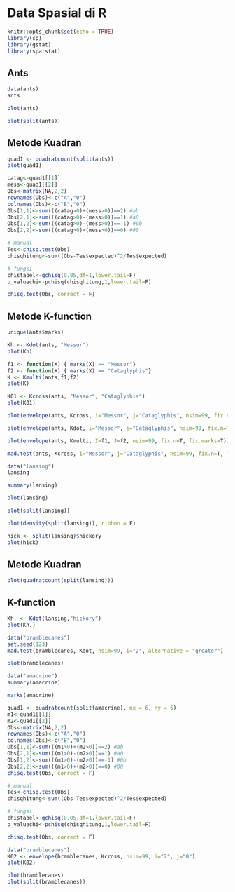 # Data Spasial di R

```r
knitr::opts_chunk$set(echo = TRUE)
library(sp)
library(gstat)
library(spatstat)
```

## Ants

```r
data(ants)
ants
```

```r
plot(ants)
```

```r
plot(split(ants))
```

## Metode Kuadran

```r
quad1 <- quadratcount(split(ants))
plot(quad1)
```

```r
catag<-quad1[[1]]
mess<-quad1[[2]]
Obs<-matrix(NA,2,2)
rownames(Obs)<-c("A","0")
colnames(Obs)<-c("B","0")
Obs[1,1]<-sum(((catag>0)+(mess>0))==2) #ab
Obs[2,1]<-sum(((catag>0)-(mess>0))==1) #a0
Obs[1,2]<-sum(((catag>0)-(mess>0))==-1) #0b
Obs[2,2]<-sum(((catag>0)+(mess>0))==0) #00

# manual
Tes<-chisq.test(Obs)
chisqhitung<-sum((Obs-Tes$expected)^2/Tes$expected)

# fungsi
chistabel<-qchisq(0.05,df=1,lower.tail=F)
p_valuechi<-pchisq(chisqhitung,1,lower.tail=F)

chisq.test(Obs, correct = F)
```

## Metode K-function

```r
unique(ants$marks)
```

```r
Kh <- Kdot(ants, "Messor")
plot(Kh)
```

```r
f1 <- function(X) { marks(X) == "Messor"}
f2 <- function(X) { marks(X) == "Cataglyphis"}
K <- Kmulti(ants,f1,f2)
plot(K)
```


```r
K01 <- Kcross(ants, "Messor", "Cataglyphis")
plot(K01)
```


```r
plot(envelope(ants, Kcross, i="Messor", j="Cataglyphis", nsim=99, fix.n=T, fix.marks=T))
```

```r
plot(envelope(ants, Kdot, i="Messor", j="Cataglyphis", nsim=99, fix.n=T, fix.marks=T))
```

```r
plot(envelope(ants, Kmulti, I=f1, J=f2, nsim=99, fix.n=T, fix.marks=T))
```

```r
mad.test(ants, Kcross, i="Messor", j="Cataglyphis", nsim=99, fix.n=T, fix.marks=T)
```

```r
data("lansing")
lansing
```

```r
summary(lansing)
```

```r
plot(lansing)
```

```r
plot(split(lansing))
```

```r
plot(density(split(lansing)), ribbon = F)
```

```r
hick <- split(lansing)$hickory
plot(hick)
```

## Metode Kuadran

```r
plot(quadratcount(split(lansing)))
```

## K-function

```r
Kh. <- Kdot(lansing,"hickory")
plot(Kh.)
```

```r
data("bramblecanes")
set.seed(123)
mad.test(bramblecanes, Kdot, nsim=99, i="2", alternative = "greater")
```


```r
plot(bramblecanes)
```

```r
data("amacrine")
summary(amacrine)
```

```r
marks(amacrine)
```



```r
quad1 <- quadratcount(split(amacrine), nx = 6, ny = 6)
m1<-quad1[[1]]
m2<-quad1[[2]]
Obs<-matrix(NA,2,2)
rownames(Obs)<-c("A","0")
colnames(Obs)<-c("B","0")
Obs[1,1]<-sum(((m1>0)+(m2>0))==2) #ab
Obs[2,1]<-sum(((m1>0)-(m2>0))==1) #a0
Obs[1,2]<-sum(((m1>0)-(m2>0))==-1) #0b
Obs[2,2]<-sum(((m1>0)+(m2>0))==0) #00
chisq.test(Obs, correct = F)
```


```r

# manual
Tes<-chisq.test(Obs)
chisqhitung<-sum((Obs-Tes$expected)^2/Tes$expected)

# fungsi
chistabel<-qchisq(0.05,df=1,lower.tail=F)
p_valuechi<-pchisq(chisqhitung,1,lower.tail=F)

chisq.test(Obs, correct = F)
```



```r
data("bramblecanes")
K02 <- envelope(bramblecanes, Kcross, nsim=99, i="2", j="0")
plot(K02)
```

```r
plot(bramblecanes)
plot(split(bramblecanes))
```

